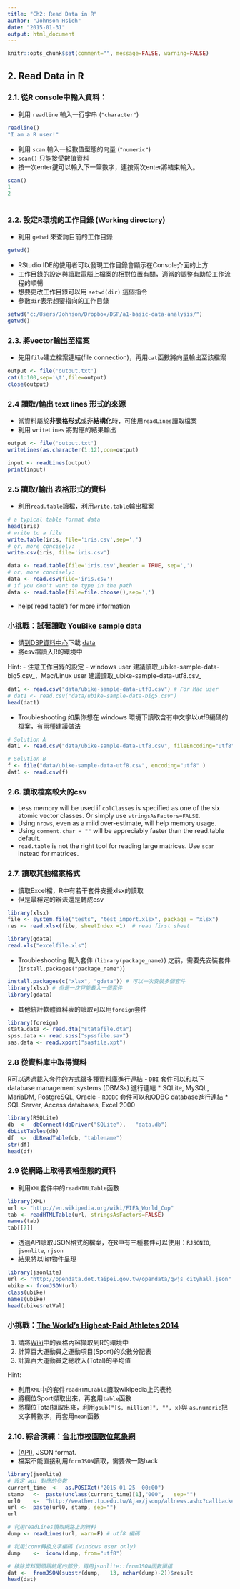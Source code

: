 ```yaml
---
title: "Ch2: Read Data in R"
author: "Johnson Hsieh"
date: "2015-01-31"
output: html_document
---
```

```r
knitr::opts_chunk$set(comment="", message=FALSE, warning=FALSE)
```

## 2. Read Data in R
### 2.1. 從R console中輸入資料：
- 利用 `readline` 輸入一行字串 (`"character"`)
```r
readline()
"I am a R user!"
```
- 利用 `scan` 輸入一組數值型態的向量 (`"numeric"`)
- `scan()` 只能接受數值資料
- 按一次enter鍵可以輸入下一筆數字，連按兩次enter將結束輸入。
```r
scan()
1
2
　
```

### 2.2. 設定R環境的工作目錄 (Working directory)
- 利用 `getwd` 來查詢目前的工作目錄
```r
getwd()
```
- RStudio IDE的使用者可以發現工作目錄會顯示在Console介面的上方
- 工作目錄的設定與讀取電腦上檔案的相對位置有關，適當的調整有助於工作流程的順暢
- 想要更改工作目錄可以用 `setwd(dir)` 這個指令
- 參數`dir`表示想要指向的工作目錄
```r
setwd("c:/Users/Johnson/Dropbox/DSP/a1-basic-data-analysis/")
getwd()
```


### 2.3. 將vector輸出至檔案
- 先用`file`建立檔案連結(file connection)，再用`cat`函數將向量輸出至該檔案
```r
output <- file('output.txt')
cat(1:100,sep='\t',file=output)
close(output)
```


### 2.4 讀取/輸出 text lines 形式的來源
- 當資料屬於**非表格形式**或**非結構化**時，可使用`readLines`讀取檔案
- 利用 `writeLines` 將對應的結果輸出
```r
output <- file('output.txt')
writeLines(as.character(1:12),con=output)
```
```r
input <- readLines(output)
print(input)
```

### 2.5 讀取/輸出 表格形式的資料
- 利用`read.table`讀檔，利用`write.table`輸出檔案
```r
# a typical table format data
head(iris)
# write to a file
write.table(iris, file='iris.csv',sep=',')
# or, more concisely:
write.csv(iris, file='iris.csv')
```

```r
data <- read.table(file='iris.csv',header = TRUE, sep=',')
# or, more concisely:
data <- read.csv(file='iris.csv')
# if you don't want to type in the path
data <- read.table(file=file.choose(),sep=',')
```
- help('read.table') for more information

### 小挑戰：試著讀取 YouBike sample data
- 請[到DSP資料中心](data.dsp.im)下載 [data](http://ckan.nispc.tw/dataset/youbike-small-data)
- 將csv檔讀入R的環境中 

Hint: 
- 注意工作目錄的設定
- windows user 建議讀取_ubike-sample-data-big5.csv_，Mac/Linux user 建議讀取_ubike-sample-data-utf8.csv_

```r
dat1 <- read.csv("data/ubike-sample-data-utf8.csv") # For Mac user
# dat1 <- read.csv("data/ubike-sample-data-big5.csv")
head(dat1)
```

- Troubleshooting
如果你想在 windows 環境下讀取含有中文字以utf8編碼的檔案，有兩種建議做法
```r
# Solution A
dat1 <- read.csv("data/ubike-sample-data-utf8.csv", fileEncoding="utf8")

# Solution B
f <- file("data/ubike-sample-data-utf8.csv", encoding="utf8" )
dat1 <- read.csv(f)
```


### 2.6. 讀取檔案較大的csv
- Less memory will be used if `colClasses` is specified as one of the six atomic vector classes. Or simply use `stringsAsFactors=FALSE`.
- Using `nrows`, even as a mild over-estimate, will help memory usage.
- Using `comment.char = ""` will be appreciably faster than the read.table default.
- `read.table` is not the right tool for reading large matrices. Use `scan` instead for matrices.


### 2.7. 讀取其他檔案格式
- 讀取Excel檔，R中有若干套件支援xlsx的讀取
- 但是最穩定的辦法還是轉成csv
```r
library(xlsx)
file <- system.file("tests", "test_import.xlsx", package = "xlsx")
res <- read.xlsx(file, sheetIndex =1)  # read first sheet

library(gdata)
read.xls("excelfile.xls")
```

- Troubleshooting
載入套件 (`library(package_name)`) 之前，需要先安裝套件 (`install.packages("package_name")`)
```r
install.packages(c("xlsx", "gdata")) # 可以一次安裝多個套件
library(xlsx) # 但是一次只能載入一個套件
library(gdata)
```


- 其他統計軟體資料表的讀取可以用`foreign`套件
```r
library(foreign)
stata.data <- read.dta("statafile.dta")
spss.data <- read.spss("spssfile.sav")
sas.data <- read.xport("sasfile.xpt")
```

### 2.8 從資料庫中取得資料
R可以透過載入套件的方式跟多種資料庫進行連結
- `DBI` 套件可以和以下 database management systems (DBMSs) 進行連結
    * SQLite, MySQL, MariaDM, PostgreSQL, Oracle
- `RODBC` 套件可以和ODBC database進行連結
    * SQL Server, Access databases, Excel 2000
```r
library(RSQLite)
db  <-	dbConnect(dbDriver("SQLite"),	"data.db")	
dbListTables(db)	
df	<-	dbReadTable(db,	"tablename")	
str(df)	
head(df)
```

### 2.9 從網路上取得表格型態的資料
- 利用`XML`套件中的`readHTMLTable`函數
```r
library(XML)
url <- "http://en.wikipedia.org/wiki/FIFA_World_Cup"
tab <- readHTMLTable(url, stringsAsFactors=FALSE)
names(tab)
tab[[7]]
```

- 透過API讀取JSON格式的檔案，在R中有三種套件可以使用：`RJSONIO`, `jsonlite`, `rjson`
- 結果將以list物件呈現
```r
library(jsonlite)
url <- "http://opendata.dot.taipei.gov.tw/opendata/gwjs_cityhall.json"
ubike <- fromJSON(url)
class(ubike)
names(ubike)
head(ubike$retVal)
```

### 小挑戰：[The World's Highest-Paid Athletes 2014](http://www.forbes.com/athletes/)
1. 請將[Wiki](http://en.wikipedia.org/wiki/Forbes'_list_of_world's_highest-paid_athletes)中的表格內容擷取到R的環境中
2. 計算百大運動員之運動項目(Sport)的次數分配表
3. 計算百大運動員之總收入(Total)的平均值

Hint:    

- 利用`XML`中的套件`readHTMLTable`讀取wikipedia上的表格
- 將欄位Sport擷取出來，再套用`table`函數
- 將欄位Total擷取出來，利用`gsub("[$, million]", "", x)`與 `as.numeric`把文字轉數字，再套用`mean`函數  


### 2.10. 綜合演練：[台北市校園數位氣象網](http://weather.tp.edu.tw/school/school.html)
- [(API)](http://weather.tp.edu.tw/Ajax/jsonp/allnews.ashx?callback=WeatherTime&by=hour&start=1422115200000), JSON format.
- 檔案不能直接利用`formJSON`讀取，需要做一點hack

```r
library(jsonlite)
# 設定 api 對應的參數
current_time  <-  as.POSIXct("2015-01-25  00:00")	
stamp	<-	paste(unclass(current_time)[1],"000",	sep="")
url0	<-	"http://weather.tp.edu.tw/Ajax/jsonp/allnews.ashx?callback=WeatherTime&by=hour&start="	
url	<-	paste(url0,	stamp, sep="")	
url

# 利用readLines讀取網路上的資料
dump <- readLines(url, warn=F) # utf8 編碼

# 利用iconv轉換文字編碼 (windows user only)
dump	<-	iconv(dump,	from="utf8") 

# 移除資料開頭跟結尾的部分，再用jsonlite::fromJSON函數讀檔
dat	<-	fromJSON(substr(dump,	13,	nchar(dump)-2))$result
head(dat)
```

